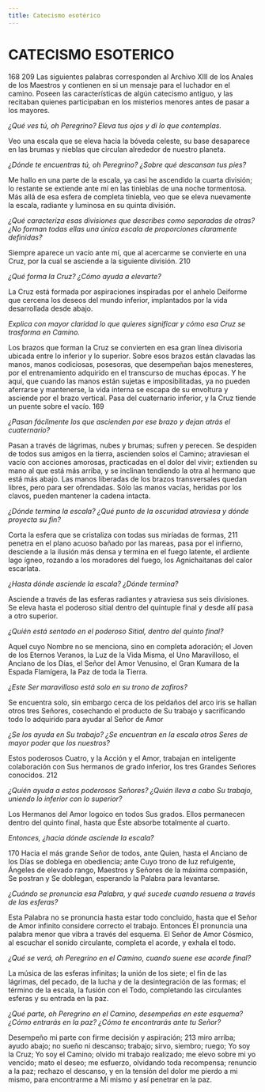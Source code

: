```yaml
---
title: Catecismo esotérico
---
```


# CATECISMO ESOTERICO

<p>
<Pin lang="es">168</Pin> <Pin lang="en">209</Pin> Las siguientes palabras corresponden al Archivo XIII de los Anales de los Maestros y contienen en si un mensaje para el luchador en el camino. Poseen las características de algún catecismo antiguo, y las recitaban quienes participaban en los misterios menores antes de pasar a los mayores.
</p>

*¿Qué ves tú, oh Peregrino? Eleva tus ojos y di lo que contemplas.*

Veo una escala que se eleva hacia la bóveda celeste, su base desaparece en las brumas y nieblas que circulan alrededor de nuestro planeta.

*¿Dónde te encuentras tú, oh Peregrino? ¿Sobre qué descansan tus pies?*

Me hallo en una parte de la escala, ya casi he ascendido la cuarta división; lo restante se extiende ante mí en las tinieblas de una noche tormentosa. Más allá de esa esfera de completa tiniebla, veo que se eleva nuevamente la escala, radiante y luminosa en su quinta división.

*¿Qué caracteriza esas divisiones que describes como separadas de otras? ¿No forman todas ellas una única escala de proporciones claramente definidas?*

Siempre aparece un vacío ante mí, que al acercarme se convierte en una Cruz, por la cual se asciende a la siguiente división. <Pin lang="en">210</Pin>

*¿Qué forma la Cruz? ¿Cómo ayuda a elevarte?*

La Cruz está formada por aspiraciones inspiradas por el anhelo Deiforme que cercena los deseos del mundo inferior, implantados por la vida desarrollada desde abajo.

*Explica con mayor claridad lo que quieres significar y cómo esa Cruz se trasforma en Camino.*

Los brazos que forman la Cruz se convierten en esa gran línea divisoria ubicada entre lo inferior y lo superior. Sobre esos brazos están clavadas las manos, manos codiciosas, posesoras, que desempeñan bajos menesteres, por el entrenamiento adquirido en el transcurso de muchas épocas. Y he aquí, que cuando las manos están sujetas e imposibilitadas, ya no pueden aferrarse y mantenerse, la vida interna se escapa de su envoltura y asciende por el brazo vertical. Pasa del cuaternario inferior, y la Cruz tiende un puente sobre el vacío. <Pin lang="es">169</Pin>

*¿Pasan fácilmente los que ascienden por ese brazo y dejan atrás el cuaternario?*

Pasan a través de lágrimas, nubes y brumas; sufren y perecen. Se despiden de todos sus amigos en la tierra, ascienden solos el Camino; atraviesan el vacío con acciones amorosas, practicadas en el dolor del vivir; extienden su mano al que está más arriba, y se inclinan tendiendo la otra al hermano que está más abajo. Las manos liberadas de los brazos transversales quedan libres, pero para ser ofrendadas. Sólo las manos vacías, heridas por los clavos, pueden mantener la cadena intacta.

*¿Dónde termina la escala? ¿Qué punto de la oscuridad atraviesa y dónde proyecta su fin?*

Corta la esfera que se cristaliza con todas sus miríadas de formas, <Pin lang="en">211</Pin> penetra en el plano acuoso bañado por las mareas, pasa por el infierno, desciende a la ilusión más densa y termina en el fuego latente, el ardiente lago ígneo, rozando a los moradores del fuego, los Agnichaitanas del calor escarlata.

*¿Hasta dónde asciende la escala? ¿Dónde termina?*

Asciende a través de las esferas radiantes y atraviesa sus seis divisiones. Se eleva hasta el poderoso sitial dentro del quíntuple final y desde allí pasa a otro superior.

*¿Quién está sentado en el poderoso Sitial, dentro del quinto final?*

Aquel cuyo Nombre no se menciona, sino en completa adoración; el Joven de los Eternos Veranos, la Luz de la Vida Misma, el Uno Maravilloso, el Anciano de los Días, el Señor del Amor Venusino, el Gran Kumara de la Espada Flamígera, la Paz de toda la Tierra.

*¿Este Ser maravilloso está solo en su trono de zafiros?*

Se encuentra solo, sin embargo cerca de los peldaños del arco iris se hallan otros tres Señores, cosechando el producto de Su trabajo y sacrificando todo lo adquirido para ayudar al Señor de Amor

*¿Se los ayuda en Su trabajo? ¿Se encuentran en la escala otros Seres de mayor poder que los nuestros?*

Estos poderosos Cuatro, y la Acción y el Amor, trabajan en inteligente colaboración con Sus hermanos de grado inferior, los tres Grandes Señores conocidos. <Pin lang="en">212</Pin>

*¿Quién ayuda a estos poderosos Señores? ¿Quién lleva a cabo Su trabajo, uniendo lo inferior con lo superior?*

Los Hermanos del Amor logoico en todos Sus grados. Ellos permanecen dentro del quinto final, hasta que Éste absorbe totalmente al cuarto.

*Entonces, ¿hacia dónde asciende la escala?*

<p>
<Pin lang="es">170</Pin> Hacia el más grande Señor de todos, ante Quien, hasta el Anciano de los Días se doblega en obediencia; ante Cuyo trono de luz refulgente, Ángeles de elevado rango, Maestros y Señores de la máxima compasión, Se postran y Se doblegan, esperando la Palabra para levantarse.
</p>

*¿Cuándo se pronuncia esa Palabra, y qué sucede cuando resuena a través de las esferas?*

Esta Palabra no se pronuncia hasta estar todo concluido, hasta que el Señor de Amor infinito considere correcto el trabajo. Entonces Él pronuncia una palabra menor que vibra a través del esquema. El Señor de Amor Cósmico, al escuchar el sonido circulante, completa el acorde, y exhala el todo.

*¿Qué se verá, oh Peregrino en el Camino, cuando suene ese acorde final?*

La música de las esferas infinitas; la unión de los siete; el fin de las lágrimas, del pecado, de la lucha y de la desintegración de las formas; el término de la escala, la fusión con el Todo, completando las circulantes esferas y su entrada en la paz.

*¿Qué parte, oh Peregrino en el Camino, desempeñas en este esquema? ¿Cómo entrarás en la paz? ¿Cómo te encontrarás ante tu Señor?*

Desempeño mi parte con firme decisión y aspiración; <Pin lang="en">213</Pin> miro arriba; ayudo abajo; no sueño ni descanso; trabajo; sirvo, siembro; ruego; Yo soy la Cruz; Yo soy el Camino; olvido mi trabajo realizado; me elevo sobre mi yo vencido; mato el deseo; me esfuerzo, olvidando toda recompensa; renuncio a la paz; rechazo el descanso, y en la tensión del dolor me pierdo a mi mismo, para encontrarme a Mí mismo y así penetrar en la paz.
